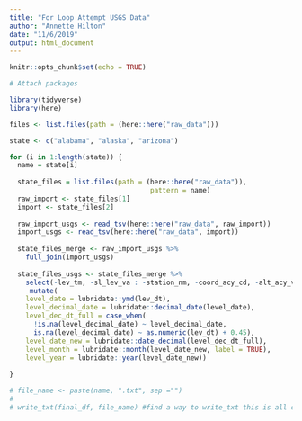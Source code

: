 ```yaml
---
title: "For Loop Attempt USGS Data"
author: "Annette Hilton"
date: "11/6/2019"
output: html_document
---
```


```r
knitr::opts_chunk$set(echo = TRUE)
```

```r
# Attach packages

library(tidyverse)
library(here)
```


```r
files <- list.files(path = (here::here("raw_data")))

state <- c("alabama", "alaska", "arizona")
```



```r

for (i in 1:length(state)) {
  name = state[i]
  
  state_files = list.files(path = (here::here("raw_data")), 
                                   pattern = name)
  raw_import <- state_files[1]
  import <- state_files[2]
  
  raw_import_usgs <- read_tsv(here::here("raw_data", raw_import))
  import_usgs <- read_tsv(here::here("raw_data", import))
  
  state_files_merge <- raw_import_usgs %>%
    full_join(import_usgs)
  
  state_files_usgs <- state_files_merge %>% 
    select(-lev_tm, -sl_lev_va : -station_nm, -coord_acy_cd, -alt_acy_va) %>% 
     mutate(
    level_date = lubridate::ymd(lev_dt),
    level_decimal_date = lubridate::decimal_date(level_date), 
    level_dec_dt_full = case_when(
      !is.na(level_decimal_date) ~ level_decimal_date, 
      is.na(level_decimal_date) ~ as.numeric(lev_dt) + 0.45),
    level_date_new = lubridate::date_decimal(level_dec_dt_full),
    level_month = lubridate::month(level_date_new, label = TRUE),
    level_year = lubridate::year(level_date_new))
  
}

# file_name <- paste(name, ".txt", sep ="")
# 
# write_txt(final_df, file_name) #find a way to write_txt this is all commented out until you're ready to use it 
```


